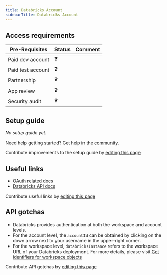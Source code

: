 ```yaml
---
title: Databricks Account
sidebarTitle: Databricks Account
---
```



<Overview />
<PreBuiltTooling />
<PreBuiltUseCases />

## Access requirements
| Pre-Requisites | Status | Comment|
| - | - | - |
| Paid dev account | ❓ |  |
| Paid test account | ❓ |  |
| Partnership | ❓ | |
| App review | ❓ |  |
| Security audit | ❓ | |


## Setup guide

_No setup guide yet._

<Tip>Need help getting started? Get help in the [community](https://nango.dev/slack).</Tip>

<Note>Contribute improvements to the setup guide by [editing this page](https://github.com/nangohq/nango/tree/master/docs-v2/integrations/all/databricks.mdx)</Note>


## Useful links

-   [OAuth related docs](https://docs.databricks.com/en/dev-tools/auth/oauth-m2m.html)
-   [Databricks API docs](https://docs.databricks.com/api/workspace/introduction)

<Note>Contribute useful links by [editing this page](https://github.com/nangohq/nango/tree/master/docs-v2/integrations/all/databricks.mdx)</Note>

## API gotchas

-   Databricks provides authentication at both the workspace and account levels.
-   For the account level, the `accountId` can be obtained by clicking on the down arrow next to your username in the upper-right corner.
-   For the workspace level, `databricksInstance` refers to the workspace URL of your Databricks deployment. For more details, please visit [Get identifiers for workspace objects](https://docs.databricks.com/en/workspace/workspace-details.html#workspace-url)

<Note>Contribute API gotchas by [editing this page](https://github.com/nangohq/nango/tree/master/docs-v2/integrations/all/databricks.mdx)</Note>
